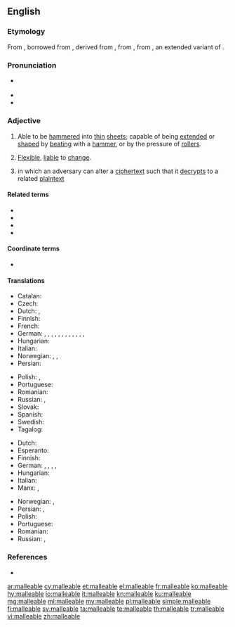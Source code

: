 {{also|malléable}}
==English==

===Etymology===
From {{etyl|frm|en}} {{m|frm|malléable}}, borrowed from {{etyl|LL.|en}} {{m|la|malleābilis}}, derived from {{m|la|malleāre||to hammer}}, from {{m|la|malleus||hammer}}, from {{etyl|ine-pro|en}} {{m|ine-pro|*mal-ni-||crushing}}, an extended variant of {{etyl|ine-pro|en}} {{m|ine-pro|*melH₂-||crush, grind}}.

===Pronunciation===
* {{a|US}} {{IPA|/ˈmæli.əbəl/|lang=en}}
* {{audio|en-us-malleable.ogg|Audio (US)|lang=en}}
* {{hyphenation|mal|le|a|ble|lang=en}}

===Adjective===
{{en-adj}}

# Able to be [[hammer]]ed into [[thin]] [[sheet]]s; capable of being [[extend]]ed or [[shape]]d by [[beat]]ing with a [[hammer]], or by the pressure of [[roller]]s.
# {{lb|en|metaphorical}} [[flexible|Flexible]], [[liable]] to [[change]].
#: {{ux|en|My opinion on the subject is '''malleable'''.}}
# {{lb|en|cryptography|of an algorithm}} in which an adversary can alter a [[ciphertext]] such that it [[decrypts]] to a related [[plaintext]]

====Related terms====
* {{l|en|malleability}}
* {{l|en|malleableness}}
* {{l|en|malleably}}
* {{l|en|malleate}}

====Coordinate terms====
* {{l|en|ductile}}

====Translations====
{{trans-top|able to be hammered into thin sheets}}
* Catalan: {{t|ca|mal·leable}}
* Czech: {{t|cs|kujný}}
* Dutch: {{t|nl|hamerbaar}}, {{t+|nl|smeedbaar}}
* Finnish: {{t+|fi|taottava}}
* French: {{t+|fr|malléable}}
* German: {{t|de|hämmerbar}}, {{t+|de|schmiedbar}}, {{t|de|formbar}}, {{t+|de|verformbar}}, {{t+|de|dehnbar}}, {{t+|de|plastisch}}, {{t+|de|biegsam}}, {{t|de|biegbar}}, {{t+|de|weich}}, {{t+|de|geschmeidig}}, {{t+|de|veränderbar}}, {{t|de|gestaltbar}}, {{t|de|knetbar}}
* Hungarian: {{t|hu|nyújtható}}
* Italian: {{t+|it|malleabile}}
* Norwegian: {{t+|no|bøyelig}}, {{t|no|fleksibel}}, {{t+|no|smidig}}
* Persian: {{t|fa|چکش خور|tr=chakosh khor|sc=fa-Arab}}
{{trans-mid}}
* Polish: {{t|pl|kowalny|m}}, {{t+|pl|kujny|m}}
* Portuguese: {{t+|pt|maleável}}
* Romanian: {{t+|ro|maleabil}}
* Russian: {{t+|ru|ко́вкий}}, {{t+|ru|пластичный}}
* Slovak: {{t|sk|kujný}}
* Spanish: {{t|es|maleable}}
* Swedish: {{t|sv|smidbar}}
* Tagalog: {{t|tl|pukpukin}}
{{trans-bottom}}

{{trans-top|liable to change}}
* Dutch: {{t+|nl|kneedbaar}}
* Esperanto: {{t|eo|ŝanĝebla}}
* Finnish: {{t|fi|mukautuvainen}}
* German: {{t+|de|veränderlich}}, {{t+|de|flexibel}}, {{t|de|formbar}}, {{t+|de|dehnbar}}, {{t+|de|beeinflußbar}}
* Hungarian: {{t+|hu|képlékeny}}
* Italian: {{t+|it|malleabile}}
* Manx: {{t|gv|so-lhoobagh}}, {{t|gv|so-chummeydagh}}
{{trans-mid}}
* Norwegian: {{t|no|fleksibel}}, {{t+|no|smidig}}
* Persian: {{t+|fa|قابل انعطاف|tr=ghabel-e en'etaf|sc=fa-Arab}}, {{t|fa|انعطاف پذیر|tr=en'etaf pazir|sc=fa-Arab}}
* Polish: {{t+|pl|podatny|m}}
* Portuguese: {{t+|pt|maleável}}
* Romanian: {{t+|ro|maleabil}}
* Russian: {{t+|ru|пода́тливый}}, {{t+|ru|восприимчивый}}
{{trans-bottom}}

===References===
* {{R:Webster 1913}}

[[ar:malleable]]
[[cy:malleable]]
[[et:malleable]]
[[el:malleable]]
[[fr:malleable]]
[[ko:malleable]]
[[hy:malleable]]
[[io:malleable]]
[[it:malleable]]
[[kn:malleable]]
[[ku:malleable]]
[[mg:malleable]]
[[ml:malleable]]
[[my:malleable]]
[[pl:malleable]]
[[simple:malleable]]
[[fi:malleable]]
[[sv:malleable]]
[[ta:malleable]]
[[te:malleable]]
[[th:malleable]]
[[tr:malleable]]
[[vi:malleable]]
[[zh:malleable]]